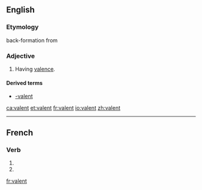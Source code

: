 ==English==

===Etymology===
back-formation from {{term|valence}}

===Adjective===
{{en-adj}}

# Having [[valence]].

====Derived terms====
*[[-valent]]

[[ca:valent]]
[[et:valent]]
[[fr:valent]]
[[io:valent]]
[[zh:valent]]

----
==French==

===Verb===
{{fr-verb-form}}

# {{form of|[[third-person|Third-person]] [[plural]] [[present indicative]]|valoir|lang=French}}
# {{form of|Third-person plural [[present subjunctive]]|valoir|lang=French}}

[[fr:valent]]    
{{rfc-auto}}